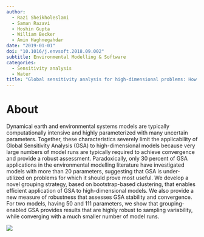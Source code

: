 ```yaml
---
author:
  - Razi Sheikholeslami
  - Saman Razavi
  - Hoshin Gupta
  - William Becker
  - Amin Haghnegahdar
date: "2019-01-01"
doi: "10.1016/j.envsoft.2018.09.002"
subtitle: Environmental Modelling & Software
categories:
  - Sensitivity analysis
  - Water
title: "Global sensitivity analysis for high-dimensional problems: How to objectively group factors and measure robustness and convergence while reducing computational cost"
---
```


# About

Dynamical earth and environmental systems models are typically computationally intensive and highly parameterized with many uncertain parameters. Together, these characteristics severely limit the applicability of Global Sensitivity Analysis (GSA) to high-dimensional models because very large numbers of model runs are typically required to achieve convergence and provide a robust assessment. Paradoxically, only 30 percent of GSA applications in the environmental modelling literature have investigated models with more than 20 parameters, suggesting that GSA is under-utilized on problems for which it should prove most useful. We develop a novel grouping strategy, based on bootstrap-based clustering, that enables efficient application of GSA to high-dimensional models. We also provide a new measure of robustness that assesses GSA stability and convergence. For two models, having 50 and 111 parameters, we show that grouping-enabled GSA provides results that are highly robust to sampling variability, while converging with a much smaller number of model runs.

![](featured.png)
